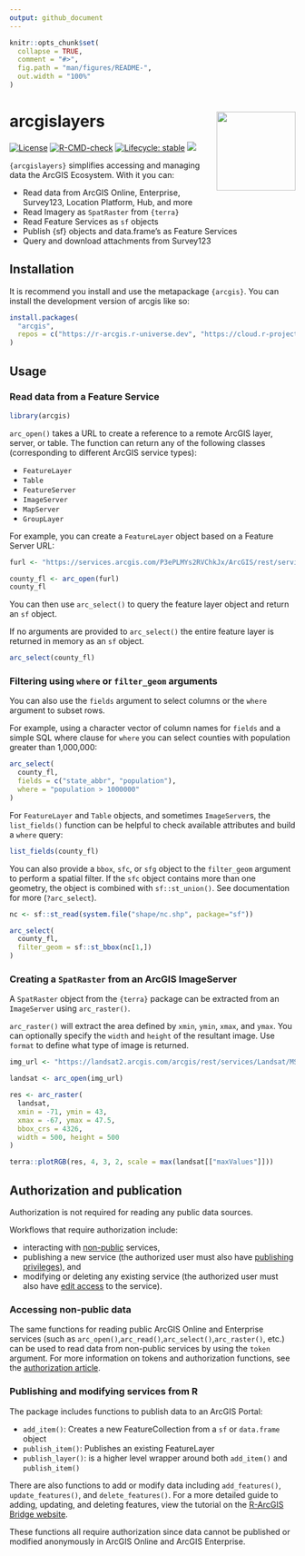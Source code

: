 ```yaml
---
output: github_document
---
```


<!-- README.md is generated from README.Rmd. Please edit that file -->

```r
knitr::opts_chunk$set(
  collapse = TRUE,
  comment = "#>",
  fig.path = "man/figures/README-",
  out.width = "100%"
)
```

# arcgislayers <img src="man/figures/logo.svg" align="right" height="139" alt="" />

<!-- badges: start -->

[![License](https://img.shields.io/badge/License-Apache_2.0-blue.svg)](https://opensource.org/license/apache-2-0)
[![R-CMD-check](https://github.com/R-ArcGIS/arcgislayers/actions/workflows/R-CMD-check.yaml/badge.svg)](https://github.com/R-ArcGIS/arcgislayers/actions/workflows/R-CMD-check.yaml)
[![Lifecycle: stable](https://img.shields.io/badge/lifecycle-stable-brightgreen.svg)](https://lifecycle.r-lib.org/articles/stages.html#stable)
[![](https://cranlogs.r-pkg.org/badges/arcgislayers)](https://cran.r-project.org/package=arcgislayers)
<!-- badges: end -->


`{arcgislayers}` simplifies accessing and managing data the ArcGIS Ecosystem. With it you can: 

- Read data from ArcGIS Online, Enterprise, Survey123, Location Platform, Hub, and more
- Read Imagery as `SpatRaster` from `{terra}`
- Read Feature Services as `sf` objects
- Publish {sf} objects and data.frame's as Feature Services
- Query and download attachments from Survey123


## Installation

It is recommend you install and use the metapackage `{arcgis}`. You can install the development version of arcgis like so:

``` r
install.packages(
  "arcgis",
  repos = c("https://r-arcgis.r-universe.dev", "https://cloud.r-project.org")
)
```

## Usage

### Read data from a Feature Service

```r
library(arcgis)
```

`arc_open()` takes a URL to create a reference to a remote ArcGIS layer, server, or table. The function can return any of the following classes (corresponding to different ArcGIS service types):

  - `FeatureLayer`
  - `Table`
  - `FeatureServer`
  - `ImageServer`
  - `MapServer`
  - `GroupLayer`
  
For example, you can create a `FeatureLayer` object based on a Feature Server URL:
  
```r
furl <- "https://services.arcgis.com/P3ePLMYs2RVChkJx/ArcGIS/rest/services/USA_Counties_Generalized_Boundaries/FeatureServer/0"

county_fl <- arc_open(furl)
county_fl
```

You can then use `arc_select()` to query the feature layer object and return an `sf` object.

If no arguments are provided to `arc_select()` the entire feature layer is returned in memory as an `sf` object. 

```r
arc_select(county_fl)
```


### Filtering using `where` or `filter_geom` arguments 

You can also use the `fields` argument to select columns or the `where` argument to subset rows.

For example, using a character vector of column names for `fields` and a simple SQL where clause for  `where` you can select counties with population greater than 1,000,000:

```r
arc_select(
  county_fl, 
  fields = c("state_abbr", "population"), 
  where = "population > 1000000"
)
```

For `FeatureLayer` and `Table` objects, and sometimes `ImageServer`s, the `list_fields()` function can be helpful to check available attributes and build a `where` query:

```r
list_fields(county_fl)
```

You can also provide a `bbox`, `sfc`, or `sfg` object to the `filter_geom` argument to perform a spatial filter. If the `sfc` object contains more than one geometry, the object is combined with `sf::st_union()`. See documentation for more (`?arc_select`).

```r
nc <- sf::st_read(system.file("shape/nc.shp", package="sf"))

arc_select(
  county_fl,
  filter_geom = sf::st_bbox(nc[1,])
)
```

### Creating a `SpatRaster` from an ArcGIS ImageServer

A `SpatRaster` object from the `{terra}` package can be extracted from an `ImageServer` using `arc_raster()`.

`arc_raster()` will extract the area defined by `xmin`, `ymin`, `xmax`, and `ymax`. You can optionally specify the `width` and `height` of the resultant image. Use `format` to define what type of image is returned.

```r
img_url <- "https://landsat2.arcgis.com/arcgis/rest/services/Landsat/MS/ImageServer"

landsat <- arc_open(img_url)

res <- arc_raster(
  landsat, 
  xmin = -71, ymin = 43, 
  xmax = -67, ymax = 47.5, 
  bbox_crs = 4326, 
  width = 500, height = 500
)

terra::plotRGB(res, 4, 3, 2, scale = max(landsat[["maxValues"]]))
```

## Authorization and publication

Authorization is not required for reading any public data sources. 

Workflows that require authorization include:

 - interacting with [non-public](https://doc.arcgis.com/en/arcgis-online/share-maps/share-items.htm) services,
 - publishing a new service (the authorized user must also have [publishing privileges](https://doc.arcgis.com/en/arcgis-online/administer/roles.htm)), and
 - modifying or deleting any existing service (the authorized user must also have [edit access](https://doc.arcgis.com/en/arcgis-online/manage-data/manage-editing-hfl.htm) to the service).

### Accessing non-public data

The same functions for reading public ArcGIS Online and Enterprise services (such as `arc_open()`,`arc_read()`,`arc_select()`,`arc_raster()`, etc.) can be used to read data from non-public services by using the `token` argument.
For more information on tokens and authorization functions, see the [authorization article](https://developers.arcgis.com/r-bridge/authentication/connecting-to-a-portal/).

### Publishing and modifying services from R

The package includes functions to publish data to an ArcGIS Portal:

- `add_item()`: Creates a new FeatureCollection from a `sf` or `data.frame` object
- `publish_item()`: Publishes an existing FeatureLayer
- `publish_layer()`: is a higher level wrapper around both `add_item()` and `publish_item()`

There are also functions to add or modify data including `add_features()`, `update_features()`, and `delete_features()`. For a more detailed guide to adding, updating, and deleting features, view the tutorial on the [R-ArcGIS Bridge website](https://developers.arcgis.com/r-bridge).

These functions all require authorization since data cannot be published or modified anonymously in ArcGIS Online and ArcGIS Enterprise.

